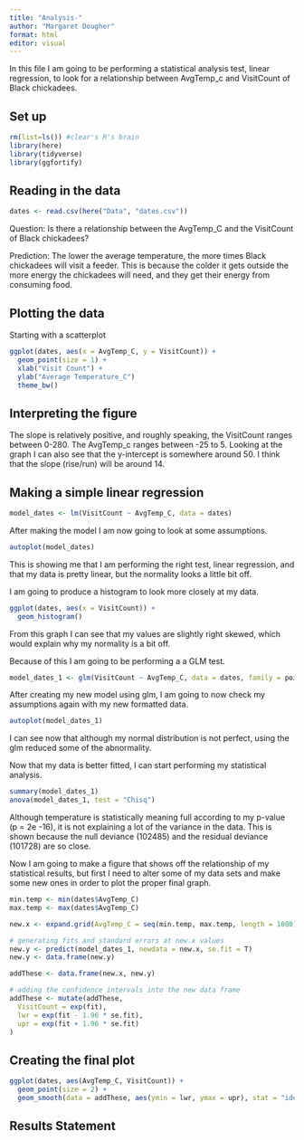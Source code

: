 ```yaml
---
title: "Analysis-"
author: "Margaret Dougher"
format: html
editor: visual
---
```


In this file I am going to be performing a statistical analysis test, linear regression, to look for a relationship between AvgTemp_c and VisitCount of Black chickadees.

## Set up

```r
rm(list=ls()) #clear's R's brain
library(here)
library(tidyverse)
library(ggfortify)
```

## Reading in the data

```r
dates <- read.csv(here("Data", "dates.csv"))
```

Question: Is there a relationship between the AvgTemp_C and the VisitCount of Black chickadees?

Prediction: The lower the average temperature, the more times Black chickadees will visit a feeder. This is because the colder it gets outside the more energy the chickadees will need, and they get their energy from consuming food.

## Plotting the data

Starting with a scatterplot

```r
ggplot(dates, aes(x = AvgTemp_C, y = VisitCount)) +
  geom_point(size = 1) +
  xlab("Visit Count") +
  ylab("Average Temperature_C")
  theme_bw()
```

## Interpreting the figure

The slope is relatively positive, and roughly speaking, the VisitCount ranges between 0-280. The AvgTemp_c ranges between -25 to 5. Looking at the graph I can also see that the y-intercept is somewhere around 50. I think that the slope (rise/run) will be around 14. 

## Making a simple linear regression

```r
model_dates <- lm(VisitCount ~ AvgTemp_C, data = dates)
```

After making the model I am now going to look at some assumptions.

```r
autoplot(model_dates)
```

This is showing me that I am performing the right test, linear regression, and that my data is pretty linear, but the normality looks a little bit off.

I am going to produce a histogram to look more closely at my data.

```r
ggplot(dates, aes(x = VisitCount)) +
  geom_histogram()
```

From this graph I can see that my values are slightly right skewed, which would explain why my normality is a bit off. 

Because of this I am going to be performing a a GLM test.

```r
model_dates_1 <- glm(VisitCount ~ AvgTemp_C, data = dates, family = poisson)
```

After creating my new model using glm, I am going to now check my assumptions again with my new formatted data.

```r
autoplot(model_dates_1)
```

I can see now that although my normal distribution is not perfect, using the glm reduced some of the abnormality. 

Now that my data is better fitted, I can start performing my statistical analysis.

```r
summary(model_dates_1)
anova(model_dates_1, test = "Chisq")
```

Although temperature is statistically meaning full according to my p-value (p = 2e -16), it is not explaining a lot of the variance in the data. This is shown because the null deviance (102485) and the residual deviance (101728) are so close. 

Now I am going to make a figure that shows off the relationship of my statistical results, but first I need to alter some of my data sets and make some new ones in order to plot the proper final graph.

```r
min.temp <- min(dates$AvgTemp_C)
max.temp <- max(dates$AvgTemp_C)
```

```r
new.x <- expand.grid(AvgTemp_C = seq(min.temp, max.temp, length = 1000)) #creating the new.x values using the variable AvgTemp_C
```

```r
# generating fits and standard errors at new.x values
new.y <- predict(model_dates_1, newdata = new.x, se.fit = T)
new.y <- data.frame(new.y)
```

```r
addThese <- data.frame(new.x, new.y) 
```

```r
# adding the confidence intervals into the new data frame
addThese <- mutate(addThese,
  VisitCount = exp(fit), 
  lwr = exp(fit - 1.96 * se.fit),
  upr = exp(fit + 1.96 * se.fit)
)
```

## Creating the final plot

```r
ggplot(dates, aes(AvgTemp_C, VisitCount)) +
  geom_point(size = 2) +
  geom_smooth(data = addThese, aes(ymin = lwr, ymax = upr), stat = "identity")
```

## Results Statement
 
